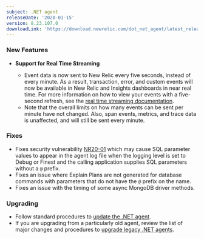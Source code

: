 ```yaml
---
subject: .NET agent
releaseDate: '2020-01-15'
version: 8.23.107.0
downloadLink: 'https://download.newrelic.com/dot_net_agent/latest_release'
---
```


### New Features

* **Support for Real Time Streaming**

  * Event data is now sent to New Relic every five seconds, instead of every minute. As a result, transaction, error, and custom events will now be available in New Relic and Insights dashboards in near real time. For more information on how to view your events with a five-second refresh, see the [real time streaming documentation](https://docs.newrelic.com/docs/agents/manage-apm-agents/agent-data/real-time-streaming).
  * Note that the overall limits on how many events can be sent per minute have not changed. Also, span events, metrics, and trace data is unaffected, and will still be sent every minute.

### Fixes

* Fixes security vulnerability [NR20-01](/docs/security/new-relic-security/security-bulletins/security-bulletin-nr20-01) which may cause SQL parameter values to appear in the agent log file when the logging level is set to Debug or Finest and the calling application supplies SQL parameters without a `@` prefix.
* Fixes an issue where Explain Plans are not generated for database commands with parameters that do not have the `@` prefix on the name.
* Fixes an issue with the timing of some async MongoDB driver methods.

### Upgrading

* Follow standard procedures to [update the .NET agent](/docs/agents/net-agent/installation-configuration/update-net-agent).
* If you are upgrading from a particularly old agent, review the list of major changes and procedures to [upgrade legacy .NET agents](/docs/agents/net-agent/troubleshooting/upgrade-legacy-net-agents).
